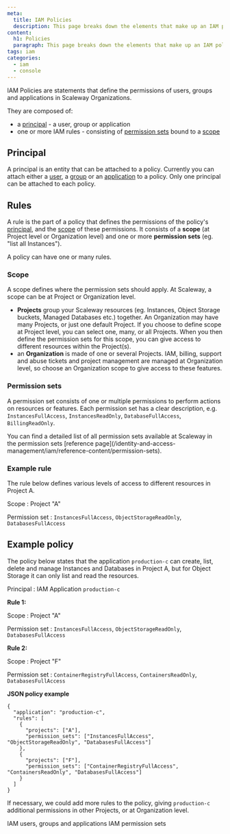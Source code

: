 ```yaml
---
meta:
  title: IAM Policies
  description: This page breaks down the elements that make up an IAM policy and shows you how to use them.
content:
  h1: Policies
  paragraph: This page breaks down the elements that make up an IAM policy and shows you how to use them.
tags: iam
categories: 
  - iam
  - console
---
```


IAM Policies are statements that define the permissions of users, groups and applications in Scaleway Organizations.

They are composed of:

- a [principal](#principal) - a user, group or application
- one or more IAM rules - consisting of [permission sets](#permission-sets) bound to a [scope](#scope)

<Lightbox src="scaleway-iam-policy.webp" alt="" />

## Principal

A principal is an entity that can be attached to a policy. Currently you can attach either a [user](/identity-and-access-management/iam/reference-content/users-groups-and-applications/#users), a [group](/identity-and-access-management/iam/reference-content/users-groups-and-applications/#groups) or an [application](/identity-and-access-management/iam/reference-content/users-groups-and-applications/#applications) to a policy. Only one principal can be attached to each policy.

## Rules

A rule is the part of a policy that defines the permissions of the policy's [principal](/identity-and-access-management/iam/concepts/#principal), and the [scope](/identity-and-access-management/iam/concepts/#scope) of these permissions. It consists of a **scope** (at Project level or Organization level) and one or more **permission sets** (eg. "list all Instances"). 

<Lightbox src="scaleway-iam-policy-example.webp" alt="" />

<Message type="note">
  A policy can have one or many rules. 
</Message>

### Scope 

A scope defines where the permission sets should apply. At Scaleway, a scope can be at Project or Organization level. 

  - **Projects** group your Scaleway resources (eg. Instances, Object Storage buckets, Managed Databases etc.) together. An Organization may have many Projects, or just one default Project. If you choose to define scope at Project level, you can select one, many, or all Projects. When you then define the permission sets for this scope, you can give access to different resources within the Project(s).
  - an **Organization** is made of one or several Projects. IAM, billing, support and abuse tickets and project management are managed at Organization level, so choose an Organization scope to give access to these features.

### Permission sets 

A permission set consists of one or multiple permissions to perform actions on resources or features. Each permission set has a clear description, e.g. `InstancesFullAccess`, `InstancesReadOnly`, `DatabaseFullAccess`, `BillingReadOnly`.

<Message type="note">
  You can find a detailed list of all permission sets available at Scaleway in the permission sets [reference page](/identity-and-access-management/iam/reference-content/permission-sets). 
</Message>

### Example rule

The rule below defines various levels of access to different resources in Project A. 

Scope
: Project "A"

Permission set
: `InstancesFullAccess`, `ObjectStorageReadOnly`, `DatabasesFullAccess`

## Example policy

The policy below states that the application `production-c` can create, list, delete and manage Instances and Databases in Project A, but for Object Storage it can only list and read the resources.

Principal
: IAM Application `production-c`

**Rule 1:**

Scope
: Project "A"

Permission set
: `InstancesFullAccess`, `ObjectStorageReadOnly`, `DatabasesFullAccess`

**Rule 2:**

Scope
: Project "F"

Permission set
: `ContainerRegistryFullAccess`, `ContainersReadOnly`, `DatabasesFullAccess`


**JSON policy example** 

```
{
  "application": "production-c",
  "rules": [
    {
      "projects": ["A"],
      "permission_sets": ["InstancesFullAccess", "ObjectStorageReadOnly", "DatabasesFullAccess"]
    },
    {
      "projects": ["F"],
      "permission_sets": ["ContainerRegistryFullAccess", "ContainersReadOnly", "DatabasesFullAccess"]
    }
  ]
}
```

If necessary, we could add more rules to the policy, giving `production-c` additional permissions in other Projects, or at Organization level.


<Navigation title="See Also">
  <PreviousButton to="/identity-and-access-management/iam/reference-content/users-groups-and-applications">IAM users, groups and applications</PreviousButton>
  <NextButton to="/identity-and-access-management/iam/reference-content/permission-sets/">IAM permission sets</NextButton>
</Navigation>
